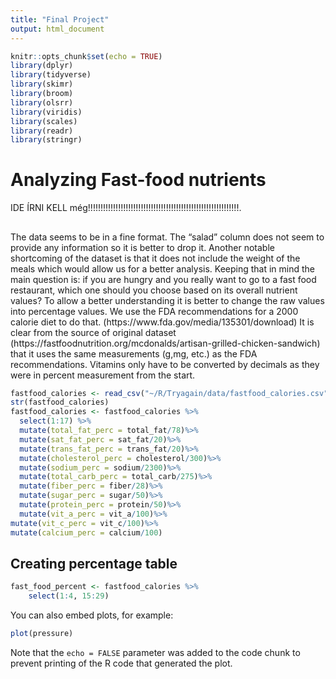 ```yaml
---
title: "Final Project"
output: html_document
---
```


```r
knitr::opts_chunk$set(echo = TRUE)
library(dplyr)
library(tidyverse)
library(skimr)
library(broom)
library(olsrr)
library(viridis)
library(scales)
library(readr)
library(stringr)
```

# Analyzing Fast-food nutrients
IDE ÍRNI KELL még!!!!!!!!!!!!!!!!!!!!!!!!!!!!!!!!!!!!!!!!!!!!!!!!!!!!!!!!!!!!.

##
The data seems to be in a fine format. The "salad" column does not seem to provide any information so it is better to drop it. Another notable shortcoming of the dataset is that it does not include the weight of the meals which would allow us for a better analysis. Keeping that in mind the main question is: if you are hungry and you really want to go to a fast food restaurant, which one should you choose based on its overall nutrient values?
To allow a better understanding it is better to change the raw values into percentage values. We use the FDA recommendations for a 2000 calorie diet to do that. (https://www.fda.gov/media/135301/download) It is clear from the source of original dataset (https://fastfoodnutrition.org/mcdonalds/artisan-grilled-chicken-sandwich) that it uses the same measurements (g,mg, etc.) as the FDA recommendations. Vitamins only have to be converted by decimals as they were in percent measurement from the start. 

```r

fastfood_calories <- read_csv("~/R/Tryagain/data/fastfood_calories.csv")
str(fastfood_calories)
fastfood_calories <- fastfood_calories %>%
  select(1:17) %>%
  mutate(total_fat_perc = total_fat/78)%>%
  mutate(sat_fat_perc = sat_fat/20)%>%
  mutate(trans_fat_perc = trans_fat/20)%>%
  mutate(cholesterol_perc = cholesterol/300)%>%
  mutate(sodium_perc = sodium/2300)%>%
  mutate(total_carb_perc = total_carb/275)%>%
  mutate(fiber_perc = fiber/28)%>%
  mutate(sugar_perc = sugar/50)%>%
  mutate(protein_perc = protein/50)%>%
  mutate(vit_a_perc = vit_a/100)%>%
mutate(vit_c_perc = vit_c/100)%>%
mutate(calcium_perc = calcium/100)
```

## Creating percentage table
```r
fast_food_percent <- fastfood_calories %>%
    select(1:4, 15:29)

```
You can also embed plots, for example:

```r
plot(pressure)
```

Note that the `echo = FALSE` parameter was added to the code chunk to prevent printing of the R code that generated the plot.
